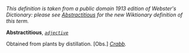 ''This definition is taken from a public domain 1913 edition of Webster's Dictionary: please see [[Abstractitious]] for the new Wiktionary definition of this term.''

'''Abstractitious''', ''<code>[[adjective (part of speech)|adjective]]</code>''

Obtained from plants by distillation. [Obs.] ''[[Crabb (source)|Crabb]].''